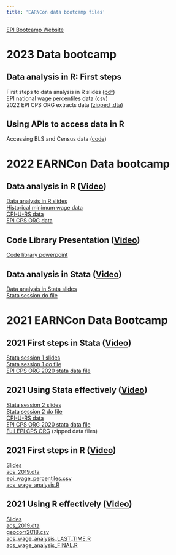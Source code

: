 ```yaml
---
title: 'EARNCon data bootcamp files'
---
```


[EPI Bootcamp Website](https://economic.github.io/data_bootcamp/)

# 2023 Data bootcamp

## Data analysis in R: First steps

First steps to data analysis in R slides ([pdf](https://economic.github.io/data_bootcamp/zipperer_firststepsR_slides.pdf))\
EPI national wage percentiles data ([csv](https://economic.github.io/data_bootcamp/epi_wage_percentiles.csv))\
2022 EPI CPS ORG extracts data ([zipped .dta](https://economic.github.io/data_bootcamp/epi_cpsorg_2022.dta.zip))

## Using APIs to access data in R

Accessing BLS and Census data ([code](bls_census_api_databootcamp.R))

# 2022 EARNCon Data bootcamp

## Data analysis in R ([Video](https://www.youtube.com/watch?v=PG7T0AoxIY0&list=PLOeWdRZsn2L__Noita2w4bQwd1tMJrfLU&index=7))

[Data analysis in R slides](https://economic.github.io/data_bootcamp/zipperer_dataanalysisinR_slides.pdf)\
[Historical minimum wage data](https://github.com/Economic/data_bootcamp/blob/master/mw_state_annual.xlsx)\
[CPI-U-RS data\
](https://economic.github.io/data_bootcamp/r-cpi-u-rs-allitems.xlsx)[EPI CPS ORG data](https://github.com/Economic/data_bootcamp/blob/master/epi_cps_org_2022.dta.zip)

## Code Library Presentation ([Video](https://www.youtube.com/watch?v=3owr9nGizYQ&list=PLOeWdRZsn2L__Noita2w4bQwd1tMJrfLU&index=6))

[Code library powerpoint](https://github.com/Economic/data_bootcamp/blob/master/Code%20Library%20Presentation.pptx)

## Data analysis in Stata ([Video](https://www.youtube.com/watch?v=L04fzN2uOVE&list=PLOeWdRZsn2L__Noita2w4bQwd1tMJrfLU&index=5))

[Data analysis in Stata slides](https://economic.github.io/data_bootcamp/Data%20analysis%20in%20.pptx)\
[Stata session do file](https://economic.github.io/data_bootcamp/data_bootcamp_2022.do)

# 2021 EARNCon Data Bootcamp

## 2021 First steps in Stata ([Video](https://www.youtube.com/watch?v=t1tKg9A6NaU&list=PLOeWdRZsn2L8geg2kkqcYZniR5TBk98si&index=7))

[Stata session 1 slides](https://economic.github.io/data_bootcamp/stata_session1.pdf)\
[Stata session 1 do file](https://economic.github.io/data_bootcamp/stata_session1.do)\
[EPI CPS ORG 2020 stata data file](https://economic.github.io/data_bootcamp/epi_cpsorg_2020.dta)

## 2021 Using Stata effectively ([Video](https://www.youtube.com/watch?v=cl91pM6XuHM&list=PLOeWdRZsn2L8geg2kkqcYZniR5TBk98si&index=8))

[Stata session 2 slides](https://economic.github.io/data_bootcamp/stata_session2.pdf)\
[Stata session 2 do file](https://economic.github.io/data_bootcamp/earn_data_bootcamp_session2.do)\
[CPI-U-RS data](https://economic.github.io/data_bootcamp/r-cpi-u-rs-allitems.xlsx)\
[EPI CPS ORG 2020 stata data file](https://economic.github.io/data_bootcamp/epi_cpsorg_2020.dta)\
[Full EPI CPS ORG](https://microdata.epi.org/epi_cpsorg_1979_2021.zip) (zipped data files)

## 2021 First steps in R ([Video](https://www.youtube.com/watch?v=fcHHWTwZZq8&list=PLOeWdRZsn2L8geg2kkqcYZniR5TBk98si&index=7))

[Slides](https://economic.github.io/data_bootcamp/zipperer_firststepsR_slides.pdf)\
[acs_2019.dta](https://economic.github.io/data_bootcamp/acs_2019.dta)\
[epi_wage_percentiles.csv](https://economic.github.io/data_bootcamp/epi_wage_percentiles.csv)\
[acs_wage_analysis.R](https://economic.github.io/data_bootcamp/acs_wage_analysis.R)

## 2021 Using R effectively ([Video](https://www.youtube.com/watch?v=mMc0PGh_W-Y))

[Slides](https://economic.github.io/data_bootcamp/zipperer_usingReffectively_slides.pdf)\
[acs_2019.dta](https://economic.github.io/data_bootcamp/acs_2019.dta)\
[geocorr2018.csv](https://economic.github.io/data_bootcamp/geocorr2018.csv)\
[acs_wage_analysis_LAST_TIME.R](https://economic.github.io/data_bootcamp/acs_wage_analysis_LAST_TIME.R)\
[acs_wage_analysis_FINAL.R](https://economic.github.io/data_bootcamp/acs_wage_analysis_FINAL.R)
